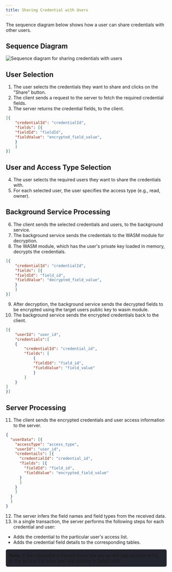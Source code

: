 ```yaml
---
title: Sharing Credential with Users
---
```





The sequence diagram below shows how a user can share credentials with other users.
## Sequence Diagram
<Image src={sharing} alt="Sequence diagram for sharing credentials with users"/>



## User Selection

1. The user selects the credentials they want to share and clicks on the "Share" button.
2. The client sends a request to the server to fetch the required credential fields.
3. The server returns the credential fields,  to the client.
```json
[{
    "credentialId": "credentialId",
    "fields": [{
    "fieldId": "fieldId",
    "fieldValue": "encrypted_field_value",
    }
    ]
}]
```

## User and Access Type Selection

4. The user selects the required users they want to share the credentials with.
5. For each selected user, the user specifies the access type (e.g., read, owner).

## Background Service Processing

6. The client sends the selected credentials and users, to the background service.
7. The background service sends the credentials to the WASM module for decryption.
8. The WASM module, which has the user's private key loaded in memory, decrypts the credentials.

```json
[{
    "credentialId": "credentialId",
    "fields": [{
    "fieldId": "field_id",
    "fieldValue": "decrypted_field_value",
    }
    ]
}]
```
9. After decryption, the background service  sends the decrypted fields to be encrypted using the target users  public key to wasm module.
10. The background service sends the encrypted credentials back to the client.
```json
[{
    "userId": "user_id",
    "credentials":[
    {
        "credentialId": "credential_id",
        "fields": [
            {
            "fieldId": "field_id", 
            "fieldValue": "field_value"
            }
        ]
    }
]
}]
```

## Server Processing

11. The client sends the encrypted credentials and user access information to the server.
``` json
{
  "userData": [{
    "accessType": "access_type",
    "userId": "user_id",
    "credentails": [{
      "credentialId": "credential_id",
      "fields": [{
        "fieldId": "field_id",
        "fieldValue": "encrypted_field_value"
      }
      ]
    }
    ]
  }
  ]
}
```
12. The server infers the field names and field types from the received data.
13. In a single transaction, the server performs the following steps for each credential and user:
   - Adds the credential to the particular user's access list.
   - Adds the credential field details to the corresponding tables.
<div style="background-color: #23262f; padding: 10px; border-radius: 5px;">
  <strong>Note:</strong> 
        If the credential is shared once, the server will add another entry to the access list table and skip adding to fields table
</div>
